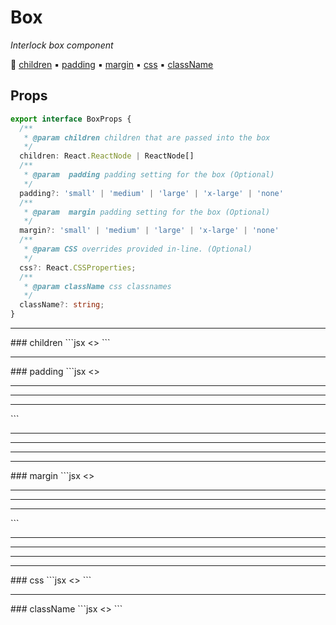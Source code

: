 
# Box
*Interlock box component*

🔗 [children](#children) ▪️ [padding](#padding) ▪️ [margin](#margin) ▪️ [css](#css) ▪️ [className](#className)

## Props
```typescript
export interface BoxProps {
  /**
   * @param children children that are passed into the box
   */
  children: React.ReactNode | ReactNode[]
  /**
   * @param  padding padding setting for the box (Optional)
   */
  padding?: 'small' | 'medium' | 'large' | 'x-large' | 'none'
  /**
   * @param  margin padding setting for the box (Optional)
   */
  margin?: 'small' | 'medium' | 'large' | 'x-large' | 'none'
  /**
   * @param CSS overrides provided in-line. (Optional)
   */
  css?: React.CSSProperties;
  /**
   * @param className css classnames
   */
  className?: string;
}
```
---
<div id="children">
### children
  ```jsx
  <>
    <Box css={{ backgroundColor: 'gray' }}>
      <Text text="Children example usage usage" />
    </Box>
  </>
  ```
  <RenderedResults>
    <Box css={{ backgroundColor: 'gray' }}>
      <Text text="Children example usage usage" />
    </Box>
  </RenderedResults>
</div>

---
<div id="padding">
### padding
  ```jsx
  <>
    <Box padding="small" css={{ backgroundColor: 'gray' }}>
      <Text text="Small padding usage" />
    </Box>
    <hr />
    <Box padding="medium" css={{ backgroundColor: 'gray' }}>
      <Text text="Medium padding usage" />
    </Box>
    <hr />
    <Box padding="large" css={{ backgroundColor: 'gray' }}>
      <Text text="Large padding usage" />
    </Box>
    <hr />
    <Box padding="x-large" css={{ backgroundColor: 'gray' }}>
      <Text text="X-lage padding usage" />
    </Box>
  </>
  ```
  <RenderedResults>
    <Box padding="small" css={{ backgroundColor: 'gray' }}>
      <Text text="Small padding usage" />
    </Box>
    <hr />
    <Box padding="medium" css={{ backgroundColor: 'gray' }}>
      <Text text="Medium padding usage" />
    </Box>
    <hr />
    <Box padding="large" css={{ backgroundColor: 'gray' }}>
      <Text text="Large padding usage" />
    </Box>
    <hr />
    <Box padding="x-large" css={{ backgroundColor: 'gray' }}>
      <Text text="X-lage padding usage" />
    </Box>
  </RenderedResults>
</div>

---
<div id="margin">
### margin
  ```jsx
  <>
    <Box margin="small" css={{ backgroundColor: 'gray' }}>
      <Text text="Small margin usage" />
    </Box>
    <hr />
    <Box margin="medium" css={{ backgroundColor: 'gray' }}>
      <Text text="Small margin usage" />
    </Box>
    <hr />
    <Box margin="large" css={{ backgroundColor: 'gray' }}>
      <Text text="Small margin usage" />
    </Box>
    <hr />
    <Box margin="x-large" css={{ backgroundColor: 'gray' }}>
      <Text text="Small margin usage" />
    </Box>
  </>
  ```
  <RenderedResults>
     <Box margin="small" css={{ backgroundColor: 'gray' }}>
      <Text text="Small margin usage" />
    </Box>
    <hr />
    <Box margin="medium" css={{ backgroundColor: 'gray' }}>
      <Text text="Small margin usage" />
    </Box>
    <hr />
    <Box margin="large" css={{ backgroundColor: 'gray' }}>
      <Text text="Small margin usage" />
    </Box>
    <hr />
    <Box margin="x-large" css={{ backgroundColor: 'gray' }}>
      <Text text="Small margin usage" />
    </Box>
  </RenderedResults>
</div>

---
<div id="css">
### css
  ```jsx
  <>
    <Box css={{ backgroundColor: 'red' }}>
      <Text text="Css example usage" />
    </Box>
  </>
  ```
  <RenderedResults>
    <Box css={{ backgroundColor: 'red' }}>
      <Text text="CSS example usage" />
    </Box>
  </RenderedResults>
</div>

---
<div id="className">
### className
  ```jsx
  <>
    <Box className="my-classname">
      <Text text="Class name example usage" />
    </Box>
  </>
  ```
  <RenderedResults>
     <Box className="my-classname">
      <Text text="Children example usage usage" />
    </Box>
  </RenderedResults>
</div>
